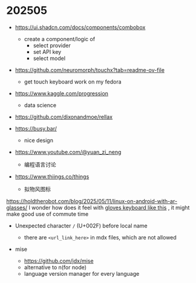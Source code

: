 # 202505

- https://ui.shadcn.com/docs/components/combobox
  - create a component/logic of 
    - select provider
    - set API key
    - select model


- https://github.com/neuromorph/touchx?tab=readme-ov-file
  - get touch keyboard work on my fedora

- https://www.kaggle.com/progression
  - data science


- https://github.com/dixonandmoe/rellax 


- https://busy.bar/
  - nice design

- https://www.youtube.com/@yuan_zi_neng
  - 编程语言讨论

- https://www.thiings.co/things
  - 拟物风图标

https://holdtherobot.com/blog/2025/05/11/linux-on-android-with-ar-glasses/ I wonder how does it feel with [gloves keyboard like this](https://protopedia.net/prototype/1562) , it might make good use of commute time

- Unexpected character `/` (U+002F) before local name
  - there are `<url_link_here>` in mdx files, which are not allowed

- mise
  - https://github.com/jdx/mise
  - alternative to n(for node)
  - language version manager for every language
